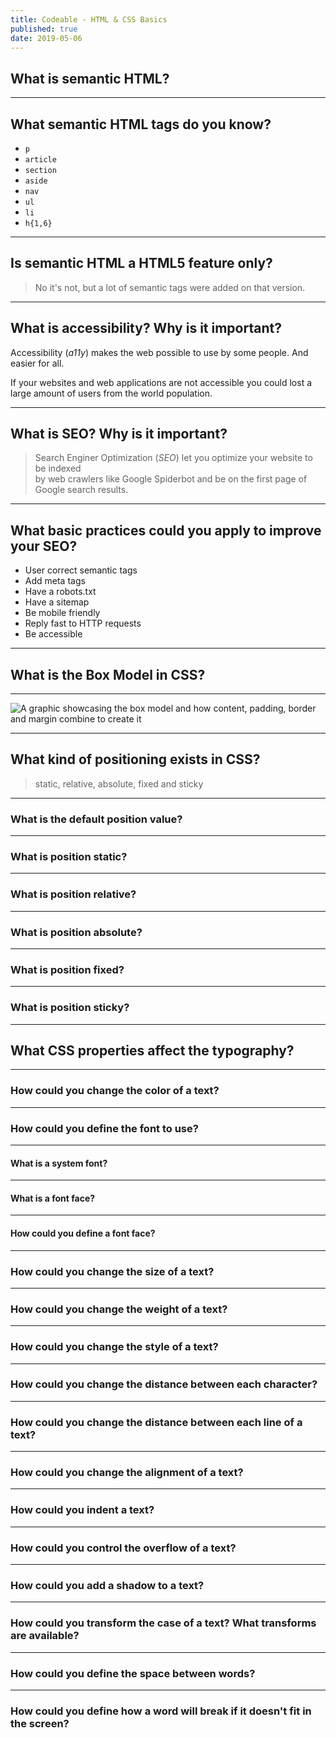 ```yaml
---
title: Codeable - HTML & CSS Basics
published: true
date: 2019-05-06
---
```


## What is semantic HTML?

---

## What semantic HTML tags do you know?

- `p`
- `article`
- `section`
- `aside`
- `nav`
- `ul`
- `li`
- `h{1,6}`

---

## Is semantic HTML a HTML5 feature only?

> No it's not, but a lot of semantic tags were added on that version.

---

## What is accessibility? Why is it important?

Accessibility (_a11y_) makes the web possible to use by some people. And easier for all.

If your websites and web applications are not accessible you could lost a large amount of users from the world population.

---

## What is SEO? Why is it important?

> Search Enginer Optimization (_SEO_) let you optimize your website to be indexed<br/> by web crawlers like Google Spiderbot and be on the first page of Google search results.

---

## What basic practices could you apply to improve your SEO?

- User correct semantic tags
- Add meta tags
- Have a robots.txt
- Have a sitemap
- Be mobile friendly
- Reply fast to HTTP requests
- Be accessible

---

## What is the Box Model in CSS?

---

![A graphic showcasing the box model and how content, padding, border and margin combine to create it](https://mdn.mozillademos.org/files/13647/box-model-standard-small.png)

---

## What kind of positioning exists in CSS?

> static, relative, absolute, fixed and sticky

---

### What is the default position value?

---

### What is position static?

---

### What is position relative?

---

### What is position absolute?

---

### What is position fixed?

---

### What is position sticky?

---

## What CSS properties affect the typography?

---

### How could you change the color of a text?

---

### How could you define the font to use?

---

#### What is a system font?

---

#### What is a font face?

---

#### How could you define a font face?

---

### How could you change the size of a text?

---

### How could you change the weight of a text?

---

### How could you change the style of a text?

---

### How could you change the distance between each character?

---

### How could you change the distance between each line of a text?

---

### How could you change the alignment of a text?

---

### How could you indent a text?

---

### How could you control the overflow of a text?

---

### How could you add a shadow to a text?

---

### How could you transform the case of a text? What transforms are available?

---

### How could you define the space between words?

---

### How could you define how a word will break if it doesn't fit in the screen?
